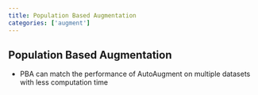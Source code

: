 ```yaml
---
title: Population Based Augmentation
categories: ['augment']
---
```


## Population Based Augmentation 
- PBA can match the performance of AutoAugment on multiple datasets with less computation time



